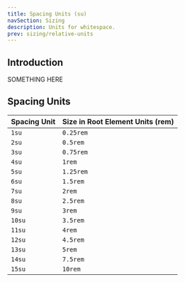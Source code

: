 ```yaml
---
title: Spacing Units (su)
navSection: Sizing
description: Units for whitespace.
prev: sizing/relative-units
---
```


## Introduction

SOMETHING HERE

## Spacing Units

Spacing Unit | Size in Root Element Units (rem)
-------------|----------------------------
`1su`        | `0.25rem`
`2su`        | `0.5rem`
`3su`        | `0.75rem`
`4su`        | `1rem`
`5su`        | `1.25rem`
`6su`        | `1.5rem`
`7su`        | `2rem`
`8su`        | `2.5rem`
`9su`        | `3rem`
`10su`       | `3.5rem`
`11su`       | `4rem`
`12su`       | `4.5rem`
`13su`       | `5rem`
`14su`       | `7.5rem`
`15su`       | `10rem`
